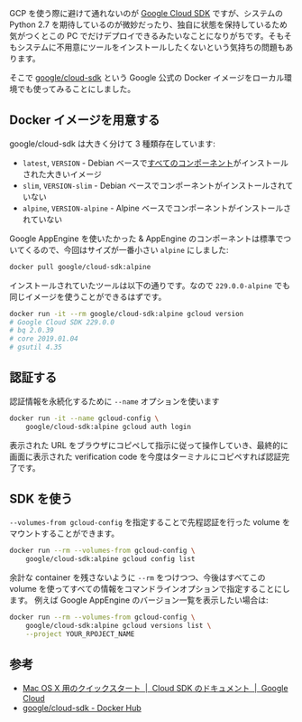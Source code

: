 GCP を使う際に避けて通れないのが [Google Cloud SDK](https://cloud.google.com/sdk/) ですが、システムの Python 2.7 を期待しているのが微妙だったり、独自に状態を保持しているため気がつくとこの PC でだけデプロイできるみたいなことになりがちです。そもそもシステムに不用意にツールをインストールしたくないという気持ちの問題もあります。

そこで [google/cloud-sdk](https://hub.docker.com/r/google/cloud-sdk/) という Google 公式の Docker イメージをローカル環境でも使ってみることにしました。

## Docker イメージを用意する

google/cloud-sdk は大きく分けて 3 種類存在しています:

- `latest`, `VERSION` - Debian ベースで[すべてのコンポーネント](https://cloud.google.com/sdk/downloads#apt-get)がインストールされた大きいイメージ
- `slim`, `VERSION-slim` - Debian ベースでコンポーネントがインストールされていない
- `alpine`, `VERSION-alpine` - Alpine ベースでコンポーネントがインストールされていない

Google AppEngine を使いたかった & AppEngine のコンポーネントは標準でついてくるので、今回はサイズが一番小さい `alpine` にしました:

```bash
docker pull google/cloud-sdk:alpine
```

インストールされていたツールは以下の通りです。なので `229.0.0-alpine` でも同じイメージを使うことができるはずです。

```bash
docker run -it --rm google/cloud-sdk:alpine gcloud version
# Google Cloud SDK 229.0.0
# bq 2.0.39
# core 2019.01.04
# gsutil 4.35
```

## 認証する

認証情報を永続化するために `--name` オプションを使います

```bash
docker run -it --name gcloud-config \
    google/cloud-sdk:alpine gcloud auth login
```

表示された URL をブラウザにコピペして指示に従って操作していき、最終的に画面に表示された verification code を今度はターミナルにコピペすれば認証完了です。

## SDK を使う

`--volumes-from gcloud-config` を指定することで先程認証を行った volume をマウントすることができます。

```bash
docker run --rm --volumes-from gcloud-config \
    google/cloud-sdk:alpine gcloud config list
```

余計な container を残さないように `--rm` をつけつつ、今後はすべてこの volume を使ってすべての情報をコマンドラインオプションで指定することにします。 例えば Google AppEngine のバージョン一覧を表示したい場合は:

```bash
docker run --rm --volumes-from gcloud-config \
    google/cloud-sdk:alpine gcloud versions list \
    --project YOUR_RPOJECT_NAME
```

## 参考

- [Mac OS X 用のクイックスタート  |  Cloud SDK のドキュメント  |  Google Cloud](https://cloud.google.com/sdk/docs/quickstart-mac-os-x?hl=ja)
- [google/cloud-sdk - Docker Hub](https://hub.docker.com/r/google/cloud-sdk/)
